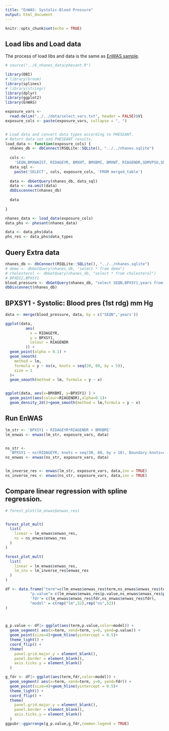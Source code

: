 ```yaml
---
title: "EnWAS: Systolic-Blood Pressure"
output: html_document
---
```


```r
knitr::opts_chunk$set(echo = TRUE)
```


## Load libs and Load data
The process of load libs and data is the same as [EnWAS sample](https://ccb-hms.github.io/Imputation/7_enwas/EnWAS_simple.html).

```r
# source("../6_nhanes_data/phesant.R")

library(DBI)
# library(broom)
library(splines)
# library(stringr)
library(dplyr)
library(ggplot2)
library(EnWAS)

exposure_vars <-
  read.delim("../../data/select_vars.txt", header = FALSE)$V1
exposure_cols <- paste(exposure_vars, collapse = ", ")


# Load data and convert data types according to PHESEANT.
# Return data set and PHESEANT results.
load_data <- function(exposure_cols) {
  nhanes_db <- dbConnect(RSQLite::SQLite(), "../../nhanes.sqlite")
  
  cols <-
    'SEQN,BMXWAIST, RIDAGEYR, BMXHT, BMXBMI, BMXWT, RIAGENDR,SDMVPSU,SDMVSTRA,RIDRETH1, INDFMPIR, years,'
  data_sql <-
    paste('SELECT', cols, exposure_cols, 'FROM merged_table')
  
  data <- dbGetQuery(nhanes_db, data_sql)
  data <- na.omit(data)
  dbDisconnect(nhanes_db)
  
  data
  
}

nhanes_data <- load_data(exposure_cols) 
data_phs <- phesant(nhanes_data)

data <- data_phs$data
phs_res <- data_phs$data_types

```

## Query Extra data 

```r
nhanes_db <- dbConnect(RSQLite::SQLite(), "../../nhanes.sqlite")
# demo <- dbGetQuery(nhanes_db, "select * from demo")
# cholesterol <- dbGetQuery(nhanes_db, "select * from cholesterol")
# BPXDI2,BPXSY1
blood_pressure <- dbGetQuery(nhanes_db, "select SEQN,BPXSY1,years from blood_pressure where BPXSY1 IS NOT NULL")
dbDisconnect(nhanes_db)

```

## BPXSY1 - Systolic: Blood pres (1st rdg) mm Hg

```r

data <- merge(blood_pressure, data, by = c("SEQN",'years'))

ggplot(data,
         aes(
           x = RIDAGEYR,
           y = BPXSY1,
           colour = RIAGENDR
         )) +
  geom_point(alpha = 0.1) +
  geom_smooth(
    method = lm,
    formula = y ~ ns(x, knots = seq(20, 80, by = 5)),
    size = 1
  )+
  geom_smooth(method = lm, formula = y ~ x)


ggplot(data, aes(x=BMXBMI, y=BPXSY1) ) + 
  geom_point(aes(colour=RIAGENDR),alpha=0.1)+
  geom_density_2d()+geom_smooth(method = lm,formula = y ~ x)

```


## Run EnWAS 

```r
lm_str <- 'BPXSY1 ~ RIDAGEYR*RIAGENDR + BMXBMI'
lm_enwas <- enwas(lm_str, exposure_vars, data)


ns_str <-
  'BPXSY1 ~ ns(RIDAGEYR, knots = seq(30, 80, by = 10), Boundary.knots=c(20,90)) * RIAGENDR + ns(BMXBMI,knots = c(seq(15, 45, by = 5),seq(45,65,by=10)),Boundary.knots=c(10,85))'
ns_enwas <- enwas(ns_str, exposure_vars, data)


lm_inverse_res <- enwas(lm_str, exposure_vars, data,inv = TRUE)
ns_inverse_res <- enwas(ns_str, exposure_vars, data,inv = TRUE)


```


## Compare linear regression with spline regression.



```r
# forest_plot(lm_enwas$enwas_res)


forest_plot_mult(
  list(
    linear = lm_enwas$enwas_res,
    ns = ns_enwas$enwas_res
  )
)
```


```r

forest_plot_mult(
  list(
    linear = lm_enwas$enwas_res,
    lm_inv = lm_inverse_res$enwas_res
  )
)

df <- data.frame("term"=c(lm_enwas$enwas_res$term,ns_enwas$enwas_res$term),
           "p.value"= c(lm_enwas$enwas_res$p.value,ns_enwas$enwas_res$p.value),
           'fdr'= c(lm_enwas$enwas_res$fdr,ns_enwas$enwas_res$fdr),
           "model" = c(rep("lm",52),rep("ns",52))
) 



g_p.value <- df|> ggplot(aes(term,p.value,color=model)) + 
  geom_segment( aes(x=term, xend=term, y=0, yend=p.value)) +
  geom_point(size=4)+geom_hline(yintercept = 0.5)+
  theme_light() +
  coord_flip() +
  theme(
    panel.grid.major.y = element_blank(),
    panel.border = element_blank(),
    axis.ticks.y = element_blank()
  )

g_fdr <- df|> ggplot(aes(term,fdr,color=model)) + 
  geom_segment( aes(x=term, xend=term, y=0, yend=fdr)) +
  geom_point(size=4)+geom_hline(yintercept = 0.5)+
  theme_light() +
  coord_flip() + 
  theme(
    panel.grid.major.y = element_blank(),
    panel.border = element_blank(),
    axis.ticks.y = element_blank()
  )
ggpubr::ggarrange(g_p.value,g_fdr,common.legend = TRUE)
```

